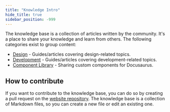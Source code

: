 ```yaml
---
title: "Knowledge Intro"
hide_title: true
sidebar_position: -999
---
```


The knowledge base is a collection of articles written by the community. It's a place to share your knowledge and learn from others. The following categories exist to group content:

- [Design](/knowledge/design/) - Guides/articles covering design-related topics.
- [Development](/knowledge/development/) - Guides/articles covering development-related topics.
- [Component Library](/knowledge/component-library/) - Sharing custom components for Docusaurus.

## How to contribute

If you want to contribute to the knowledge base, you can do so by creating a pull request on the [website repository](https://github.com/homotechsual/docusaurus.community). The knowledge base is a collection of Markdown files, so you can create a new file or edit an existing one.
